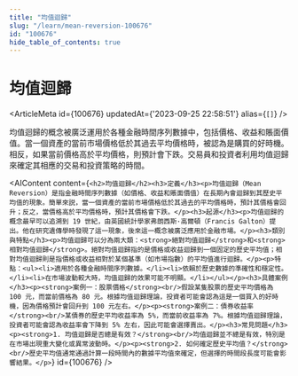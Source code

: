 ```yaml
---
title: "均值迴歸"
slug: "/learn/mean-reversion-100676"
id: "100676"
hide_table_of_contents: true
---
```



# 均值迴歸

<ArticleMeta id={100676} updatedAt={'2023-09-25 22:58:51'} alias={`[]`} />
<div className='border-solid border-b border-t-0 my-4 border-[var(--ifm-color-gray-300)]' />

均值迴歸的概念被廣泛運用於各種金融時間序列數據中，包括價格、收益和賬面價值。當一個資產的當前市場價格低於其過去平均價格時，被認為是購買的好時機。相反，如果當前價格高於平均價格，則預計會下跌。交易員和投資者利用均值迴歸來確定其相應的交易和投資策略的時間。

<AIContent content={`<h2>均值迴歸</h2><h3>定義</h3><p>均值迴歸（Mean Reversion）是指金融時間序列數據（如價格、收益和賬面價值）在長期內會迴歸到其歷史平均值的現象。簡單來説，當一個資產的當前市場價格低於其過去的平均價格時，預計其價格會回升；反之，當價格高於平均價格時，預計其價格會下跌。</p><h3>起源</h3><p>均值迴歸的概念最早可以追溯到 19 世紀，由英國統計學家弗朗西斯·高爾頓（Francis Galton）提出。他在研究遺傳學時發現了這一現象，後來這一概念被廣泛應用於金融市場。</p><h3>類別與特點</h3><p>均值迴歸可以分為兩大類：<strong>絕對均值迴歸</strong>和<strong>相對均值迴歸</strong>。絕對均值迴歸指的是價格或收益迴歸到一個固定的歷史平均值；相對均值迴歸則是指價格或收益相對於某個基準（如市場指數）的平均值進行迴歸。</p><p>特點：<ul><li>適用於各種金融時間序列數據。</li><li>依賴於歷史數據的準確性和穩定性。</li><li>在市場波動較大時，均值迴歸的效果可能不明顯。</li></ul></p><h3>具體案例</h3><p><strong>案例一：股票價格</strong><br/>假設某隻股票的歷史平均價格為 100 元，而當前價格為 80 元。根據均值迴歸理論，投資者可能會認為這是一個買入的好時機，因為價格預計會回升到 100 元左右。</p><p><strong>案例二：債券收益率</strong><br/>某債券的歷史平均收益率為 5%，而當前收益率為 7%。根據均值迴歸理論，投資者可能會認為收益率會下降到 5% 左右，因此可能會選擇賣出。</p><h3>常見問題</h3><p><strong>1. 均值迴歸是否總是有效？</strong><br/>均值迴歸並不總是有效，特別是在市場出現重大變化或異常波動時。</p><p><strong>2. 如何確定歷史平均值？</strong><br/>歷史平均值通常通過計算一段時間內的數據平均值來確定，但選擇的時間段長度可能會影響結果。</p>`} id={100676} />
